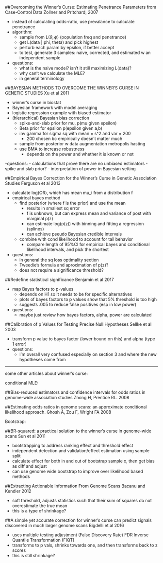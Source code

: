  <!--
Notes on articles.
-->

##Overcoming the Winner’s Curse: Estimating Penetrance Parameters from Case-Control Data
Zollner and Pritchard, 2007

- instead of calculating odds-ratio, use prevalance to calculate penetrance 
- algorithm:
    - sample from L($\theta, \phi$) (population freq and penetrance)
    - get L(data | phi, theta) and pick highest
    - perturb each param by epsilon, if better accept
    - to test, generate 3 samples: naive, corrected, and estimated w an independent sample
- questions:
    - what is the naive model? isn't it still maximizing L(data)?
    - why can't we calculate the MLE?
    - in general terminology
    

##BAYESIAN METHODS TO OVERCOME THE WINNER’S CURSE IN GENETIC STUDIES
Xu et al 2011

- winner’s curse in biostat
- Bayesian framework with model averaging
- logistic regression example with biased estimator
- (hierarchical) Bayesian bias correction
    - spike-and-slab prior for mu, p(mu given epsilon)
    - Beta prior for epsilon p(epsilon given a,b)
    - inv gamma for sigma sq with mean  = s^2 and var = 200
        - 200 chosen bc empirically doesn’t matter much
    - sample from posterior w data augmentation metropolis hasting
    - use BMA to increase robustness
        - depends on the power and whether it is known or not
        
-questions: 
    - calculations that prove there are no unbiased estimators
    - spike and slab prior?
    - interpretation of power in Bayesian setting
    

##Empirical Bayes Correction for the Winner's Curse in Genetic Association Studies
Ferguson et al 2013

- calculate log(OR), which has mean mu_i from a distribution f
- empirical bayes method
    - find posterior (where f is the prior) and use the mean
        - results in smallest sq error
        - f is unknown, but can express mean and variance of post with marginal p(z)
        - can estimate log(p(z)) with binning and fitting a regression (splines)
        - can achieve pseudo Bayesian credible intervals
    - combine with cond likelihood to account for tail behavior
        - compare length of 95%CI for empirical bayes and conditional likelihood intervals, and pick the shortest

- questions:
    - in general the sq loss optimality section
    - Tweedie's formula and aproximation of p(z)?
    - does not require a significance threshold?
    
    
##Redefine statistical significance
Benjamin et al 2017

- map Bayes factors to p-values
    - depends on H1 so it needs to be for specific alternatives
    - plots of bayes factors to p values show that 5% threshold is too high
    - suggests .005 to reduce false positives (esp in low power)
    
- questions:
    - maybe just review how bayes factors, alpha, power are calculated


##Calibration of p Values for Testing Precise Null Hypotheses
Sellke et al 2003

- transform p value to bayes factor (lower bound on this) and alpha (type 1 error)
- questions:
    - I'm overall very confused especially on section 3 and where the new hypotheses come from
    


----
some other articles about winner's curse:

conditional MLE: 

##Bias-reduced estimators and confidence intervals for odds ratios in genome-wide association studies
Zhong H, Prentice RL. 2008

##Estimating odds ratios in genome scans: an approximate conditional likelihood approach.
Ghosh A, Zou F, Wright FA 2008

Bootstrap:

##BR-squared: a practical solution to the winner’s curse in genome-wide scans
Sun et al 2011 

- bootstrapping to address ranking effect and threshold effect
- independent detection and validation/effect estimation using sample split
- calculate effect for both in and out of bootstrap sample x, then get bias as diff and adjust
- can use genome wide bootstrap to improve over likelihood based methods


##Extracting Actionable Information From Genome Scans
Bacanu and Kendler 2012

- soft threshold, adjusts statistics such that their sum of squares do not overestimate the true mean
- this is a type of shrinkage?


##A simple yet accurate correction for winner's curse can predict signals discovered in much larger genome scans
Bigdelli et al 2016

- uses multiple testing adjustment (False Discovery Rate) FDR Inverse Quantile Transformation (FIQT)
- transforms to p vals, shrinks towards one, and then transforms back to z scores
- this is still shrinkage?


